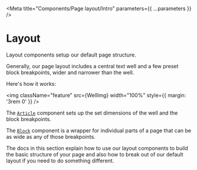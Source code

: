 

<Meta title="Components/Page layout/Intro" parameters={{ ...parameters }} />

# Layout

Layout components setup our default page structure.

Generally, our page layout includes a central text well and a few preset block breakpoints, wider and narrower than the well.

Here's how it works:

<img
  className="feature"
  src={WellImg}
  width="100%"
  style={{ margin: '3rem 0' }}
/>

The [`Article`](?path=/docs/layout-article--default) component sets up the set dimensions of the well and the block breakpoints.

The [`Block`](?path=/docs/layout-block--default) component is a wrapper for individual parts of a page that can be as wide as any of those breakpoints.

The docs in this section explain how to use our layout components to build the basic structure of your page and also how to break out of our default layout if you need to do something different.

